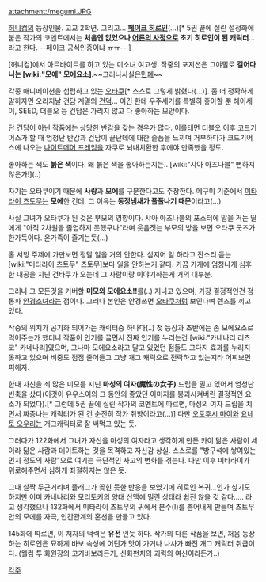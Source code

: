 attachment:/megumi.JPG


[[허니컴]]의 등장인물. 고교 2학년.
그리고... '''[[페이크 히로인]]'''(...)[* 5권 끝에 실린 설정화에 붙은 작가의 코멘트에서는 '''처음엔 없었으나 [[어른의 사정]]으로 초기 히로인이 된 캐릭터'''...라고 한다. --페이크 공식인증이냐 ㅠㅠ-- ]


[허니컴]에서 아르바이트를 하고 있는 미소녀 여고생. 작중의 포지션은 그야말로 '''걸어다니는 [wiki:"모에" 모에요소]'''.~~그러나사실은[[민폐]]~~

각종 애니메이션을 섭렵하고 있는 [[오타쿠]][* 스스로 그렇게 밝혔다(...)].
좀 더 정확하게 말하자면 오리지날 건담 계열의 [[건덕]]... 이긴 한데 우주세기를 특별히 좋아할 뿐 헤이세이, SEED, 더블오 등 건담은 가리지 않고 다 좋아하는 모양이다. 

단 건담이 아닌 작품에는 상당한 반감을 갖는 경우가 많다. 이를테면 더블오 이후 코드기어스가 할 때 엄청난 반감과 건담이 끝난데에 대한 슬픔을 느끼며 거부하다가 코드기어스에 나오는 [[나이트메어 프레임]]을 자쿠로 뇌내치환한 후에야 만족했을 정도.

좋아하는 색도 '''붉은 색'''이다. 왜 붉은 색을 좋아하는지는.. [wiki:"샤아 아즈나블" 뻔하지 않은가!](..)

자기는 오타쿠이기 때문에 '''사랑'''과 '''모에'''를 구분한다고도 주장한다. 메구미 기준에서 [[미타라이 츠토무]]는 '''모에'''한 건데, 그 이유는 '''동정냄새가 풀풀나기 때문'''이라고(...)

사실 그녀가 오타쿠가 된 것은 부모의 영향이다. 샤아 아즈나블의 포스터에 말을 거는 딸에게 "아직 2차원을 졸업하지 못했구나"라며 웃음짓는 부모의 방을 보면 오타쿠 굿즈가 한가득이다. 온가족이 즐기는듯(...)

홀 서빙 주제에 가만보면 정말 일을 거의 안한다. 심지어 일 하라고 잔소리 듣는 [wiki:"미타라이 츠토무" 츠토무]보다 일을 안하는거 같다. 가끔 가게에 엄청나게 심후한 내공을 지닌 건타쿠가 오는데 그 사람이랑 이야기하는게 거의 대부분.

그러나 그 모든것을 커버할 '''미모와 모에요소!!'''를(..) 지니고 있으며, 가장 결정적인건 정통파 [[안경]]소녀라는 점이다. 그러나 본인은 안경쓰면 [[오타쿠]]처럼 보인다며 렌즈를 끼고 있다.

작중의 위치가 공기화 되어가는 캐릭터중 하나다(..) 첫 등장과 초반에는 좀 모에요소로 먹어주는가 했더니 작품이 인기를 끌면서 진짜 인기를 누리는건 [wiki:"카네나리 리츠코" 카네나리]였으며, 그나마 모에요소라고 달고 있었던 점들도 그다지 효과를 누리지 못하고 있으며 비중도 점점 줄어들고 그냥 개그 캐릭으로 전락하고 있는지라 어찌보면 피해자.

한때 자신을 죄 많은 미모를 지닌 '''마성의 여자(魔性の女子)''' 드립을 밀고 있어서 엄청난 빈축을 샀다(이것이 유우스이의 그 동안의 좋았던 이미지를 붕괴시켜버린 결정적인 요소가 되었다).[* 그런데 5권 끝에 실린 작가의 코멘트에 따르면, 마성의 여자 드립을 치면서 짜증나는 캐릭터가 된 건 순전히 작가 취향이라고(...)] 다만 [[오토후시 마이]]와 [[요네토 오우리]]는 개그캐릭터로 잘 써먹고 있는 듯.

그러다가 122화에서 그녀가 자신을 마성의 여자라고 생각하게 만든 카이 닮은 사람이 세이라 닮은 사람과 데이트하는 것을 목격하고 자신감 상실. 스스로를 "방구석에 쌓여있는 먼지 정도의 사람"으로 여기는 극단적인 사고의 변화를 겪는다. 다만 이후 미타라이가 위로해주면서 심하게 좌절하지는 않은 듯.

그때 살짝 두근거리며 플래그가 꽂힌 듯한 반응을 보였기에 히로인 복귀...인가 싶기도 하지만 이미 카네나리와 모리토키의 양대 산맥에 밀린 상태라 쉽진 않을 것 같다..... 라고 생각했으나 132화에서 미타라이 츠토무의 귀에서 분수(!)를 뿜어내게 만들며 츠토무 안의 모에를 자극, 인간관계의 혼선을 만들고 있다.

145화에 따르면, 이 처자의 덕력은 '''유전''' 인듯 하다.
작가의 다른 작품을 보면, 처음 등장하는 히로인은 묘하게 바보 속성에 어딘가 맛이 가거나 나사가 빠진 개그 캐릭터 취급이다. (웰컴 투 화원장의 고기바보라든가, 신화펀치의 괴력의 여신이라든가..)


[[각주]]
